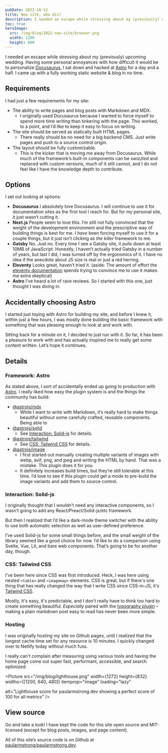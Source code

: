 ```yaml
---
pubDate: 2022-10-12
title: New site, who dis?
description: I needed an escape while stressing about my (previously) upcoming wedding. Having some personal annoyances with how difficult it would be to personalize Docusaurus, I sat down and hacked at Astro for a day and a half. I came up with a fully working static website & blog in no time.
toc: true
heroImage:
  src: /img/blog/2022-new-site/browser.png
  width: 1200
  height: 600
---
```



I needed an escape while stressing about my (previously) upcoming wedding. Having some personal annoyances with how difficult it would be to personalize <a href="https://docusaurus.io" rel="noopener" target="_blank">Docusaurus</a>, I sat down and hacked at <a href="https://astro.build" rel="noopener" target="_blank">Astro</a> for a day and a half. I came up with a fully working static website & blog in no time.

## Requirements

I had just a few requirements for my site:

- The ability to write pages and blog posts with Markdown and MDX.
  - I originally used Docusaurus because I wanted to force myself to spend more time _writing_ than tinkering with the page. This worked, to a point, and I’d like to keep it easy to focus on writing.
- The site should be served as statically built HTML pages.
  - There really should be no need for a big backend CMS. Just write pages and push to a source control origin.
- The layout should be fully customizable.
  - This is the kicker that is moving me away from Docusaurus. While much of the framework’s built-in components can be _swizzled_ and replaced with custom versions, much of it still cannot, and I do not feel like I have the knowledge depth to contribute.

## Options

I set out looking at options:

- **Docusaurus** I absolutely love Docusaurus. I will continue to use it for documentation sites as the first tool I reach for. But for my personal site, it just wasn’t cutting it.
- **Next.js** People seem to love this. I’m still not fully convinced that the weight of the development environment and the prescriptive way of building things is best for me. I _have_ been forcing myself to use it for a couple things, but it just isn’t clicking as _the killer_ framework to me.
- **Gatsby** No. Just no. Every time I see a Gatsby site, it pulls down at least 10MB of JavaScript. Honestly, I haven’t actually tried Gatsby in a number of years, but last I did, I was turned off by the ergonomics of it. I have no idea if the anecdote about JS size is real or just a red herring.
- **Eleventy** Looks great, haven’t tried it. (aside: The amount of effort the <a href="https://www.11ty.dev/docs/" target="_blank" rel="noopener noreferrer">eleventy documentation</a> spends trying to convince me to use it makes me extra skeptical)
- **Astro** I’ve heard a lot of rave reviews. So I started with this one, just thought I was diving in.

## Accidentally choosing Astro

I started just toying with Astro for building my site, and before I knew it, within just a few hours, I was mostly done building the basic framework with something that was pleasing enough to look at and work with.

Sitting back for a minute on it, I decided to just run with it. So far, it has been a pleasure to work with and has actually inspired me to really get some content written. Let’s hope it continues.

## Details

### Framework: Astro

As stated above, I sort of accidentally ended up going to production with <a href="https://astro.build" rel="noopener" target="_blank">Astro</a>. I really liked how easy the plugin system is and the things the community has build:

- [@astrojs/mdx](https://docs.astro.build/en/guides/integrations-guide/mdx/)
  - While I want to write with
    Markdown, it’s really hard to make things beautiful without some carefully crafted, reusable components. Being able to
- [@astrojs/solid](https://docs.astro.build/en/guides/integrations-guide/solid-js/)
  - See [Interaction: Solid-js](#interaction-solid-js) for details.
- [@astrojs/tailwind](https://docs.astro.build/en/guides/integrations-guide/tailwind/)
  - See [CSS: Tailwind
    CSS](#css-tailwind-css) for details.
- [@astrojs/image](https://docs.astro.build/en/guides/integrations-guide/image/)
  - I first started out manually creating multiple variants of images with webp, avif, png, and jpeg and writing the HTML by hand. That was a mistake. This plugin does it for you.
  - It definitely increases build times, but they’re still tolerable at this time. I’d love to see if this plugin could get a mode to pre-build the image variants and add them to source control.

### Interaction: Solid-js

I originally thought that I wouldn’t need any interactive components, so I wasn’t going to add any React/Preact/Solid-js/etc framework.

But then I realized that I’d like a dark-mode theme switcher with the ability to use both automatic selection as well as user-defined preference.

I’ve used Solid-js for some small things before, and the small weight of the library seemed like a good choice for now. I’d like to do a comparison using Svelte, Vue, Lit, and bare web components. That’s going to be for another day, though.

### CSS: Tailwind CSS

I've been here since CSS was first introduced. Heck, I was here using nested `<table>` and `<imagemap>` elements. CSS is great, but if there's one thing that has really changed the way that I write CSS since CSS-in-JS, it's [Tailwind CSS](https://tailwindcss.com).

Mostly, it's easy, it's predictable, and I don't really have to think too hard to create something beautiful. _Especially_ paired with the [typography plugin](https://tailwindcss.com/docs/typography-plugin) – making a plain markdown post easy to read has never been more simple.

### Hosting

I was originally hosting my site on Github pages, until I realized that the longest cache time set for any resource is 10 minutes. I quickly changed over to Netlify today without much fuss.

I really can't complain after measuring using various tools and having the home page come out super fast, performant, accessible, and search optimized.

<Picture
  src="/img/blog/lighthouse.png"
  width={1272}
  height={832}
  widths={[1200, 640, 480]}
  itemprop="image"
  loading="lazy"

alt="Lighthouse score for paularmstrong.dev showing a perfect score of 100 for all metrics"
/>

## View source

Go and take a look! I have kept the code for this site open source and MIT-licensed (except for blog posts, images, and page content).

<Aside type="danger" title="Open source">

All of this site’s source code is on Github at [paularmstrong/paularmstrong.dev](https://github.com/paularmstrong/paularmstrong.dev).

</Aside>
